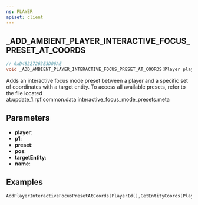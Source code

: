 ```yaml
---
ns: PLAYER
apiset: client
---
```

## _ADD_AMBIENT_PLAYER_INTERACTIVE_FOCUS_PRESET_AT_COORDS

```c
// 0xD48227263E3D06AE
void _ADD_AMBIENT_PLAYER_INTERACTIVE_FOCUS_PRESET_AT_COORDS(Player player, Vector3* p1, char* preset, Vector3 pos, Entity targetEntity, char* name);
```

Adds an interactive focus mode preset between a player and a specific set of coordinates with a target entity.
To access all available presets, refer to the file located at:update_1.rpf.common.data.interactive_focus_mode_presets.meta


## Parameters
* **player**:
* **p1**:
* **preset**:
* **pos**:
* **targetEntity**:
* **name**:


## Examples

```lua
AddPlayerInteractiveFocusPresetAtCoords(PlayerId(),GetEntityCoords(PlayerPedId()),'ForcedILONoIcon',0.0,0.0,0.0,PlayerPedId(),'text')
```
